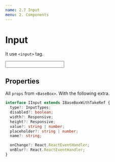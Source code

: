 ```yaml
---
name: 2.7 Input
menu: 2. Components
---
```



# Input

It use `<input>` tag.

<Playground>
  <Input />
</Playground>

## Properties

All `props` from `<BaseBox>`. With the following extra.

```typescript
interface IInput extends IBaseBoxWithTakeRef {
  type?: InputTypes;
  disabled?: boolean;
  width?: Responsive;
  height?: Responsive;
  value?: string | number;
  placeholder?: string | number;
  name?: string;

  onChange?: React.ReactEventHandler;
  onBlur?: React.ReactEventHandler;
}
```
